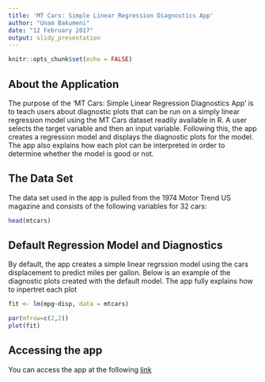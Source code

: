 ---
title: 'MT Cars: Simple Linear Regression Diagnostics App'
author: "Unam Bakumeni"
date: "12 February 2017"
output: slidy_presentation
---

```{r setup, include=FALSE}
knitr::opts_chunk$set(echo = FALSE)
```

## About the Application

The purpose of the 'MT Cars: Simple Linear Regression Diagnostics App' is to teach users about diagnostic plots that can be run on a simply linear regression model using the MT Cars dataset readily available in R. A user selects the target variable and then an input variable. Following this, the app creates a regression model and displays the diagnostic plots for the model. The app also explains how each plot can be interpreted in order to determine whether the model is good or not.

## The Data Set

The data set used in the app is pulled from the 1974 Motor Trend US magazine and consists of the following variables for 32 cars:

```{r mtcars, echo = TRUE}
head(mtcars)
```

## Default Regression Model and Diagnostics

By default, the app creates a simple linear regrssion model using the cars displacement to predict miles per gallon. Below is an example of the diagnostic plots created with the default model. The app fully explains how to inpertret each plot

```{r}
fit <- lm(mpg~disp, data = mtcars)

par(mfrow=c(2,2))
plot(fit)

```

## Accessing the app

You can access the app at the following [link](https://unam-b.shinyapps.io/DDP_Shiny_App/)


